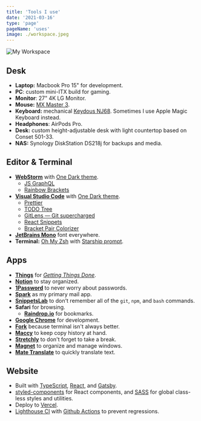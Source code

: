 ```yaml
---
title: 'Tools I use'
date: '2021-03-16'
type: 'page'
pageName: 'uses'
image: ./workspace.jpeg
---
```


![My Workspace](./workspace.jpeg)

## Desk

- **Laptop:** Macbook Pro 15" for development.
- **PC**: custom mini-ITX build for gaming.
- **Monitor**: 27" 4K LG Monitor.
- **Mouse:** [MX Master 3](https://www.logitech.com/en-us/products/mice/mx-master-3.html).
- **Keyboard:** mechanical [Keydous NJ68](https://drop.com/buy/keydous-nj68-bluetooth-hot-swappable-rgb-mechanical-keyboard). Sometimes I use Apple Magic Keyboard instead.
- **Headphones**: AirPods Pro.
- **Desk:** custom height-adjustable desk with light countertop based on Conset 501-33.
- **NAS:** Synology DiskStation DS218j for backups and media.

<h2 className="pt-sm">Editor & Terminal</h2>

- **[WebStorm](https://www.jetbrains.com/ru-ru/webstorm/)** with [One Dark theme](https://plugins.jetbrains.com/plugin/11938-one-dark-theme).
  - [JS GraphQL](https://plugins.jetbrains.com/plugin/8097-js-graphql)
  - [Rainbow Brackets](https://plugins.jetbrains.com/plugin/10080-rainbow-brackets)
- **[Visual Studio Code](https://code.visualstudio.com/)** with [One Dark theme](https://marketplace.visualstudio.com/items?itemName=akamud.vscode-theme-onedark).
  - [Prettier](https://marketplace.visualstudio.com/items?itemName=esbenp.prettier-vscode)
  - [TODO Tree](https://marketplace.visualstudio.com/items?itemName=Gruntfuggly.todo-tree)
  - [GitLens — Git supercharged](https://marketplace.visualstudio.com/items?itemName=eamodio.gitlens)
  - [React Snippets](https://marketplace.visualstudio.com/items?itemName=ugross.vscode-react-snippets)
  - [Bracket Pair Colorizer](https://marketplace.visualstudio.com/items?itemName=CoenraadS.bracket-pair-colorizer)
- **[JetBrains Mono](https://www.jetbrains.com/lp/mono/)** font everywhere.
- **Terminal:** [Oh My Zsh](https://ohmyz.sh/) with [Starship prompt](https://starship.rs/).

<h2 className="pt-sm">Apps</h2>

- **[Things](https://culturedcode.com/things/)** for _[Getting Things Done](https://hamberg.no/gtd)_.
- **[Notion](https://www.notion.so/)** to stay organized.
- **[1Password](https://1password.com/)** to never worry about passwords.
- **[Spark](https://sparkmailapp.com/)** as my primary mail app.
- **[SnippetsLab](https://www.renfei.org/snippets-lab/)** to don't remember all of the `git`, `npm`, and `bash` commands.
- **Safari** for browsing.
  - **[Raindrop.io](https://raindrop.io/)** for bookmarks.
- **[Google Chrome](https://www.google.com/chrome/)** for development.
- **[Fork](https://git-fork.com/)** because terminal isn't always better.
- **[Maccy](https://maccy.app/)** to keep copy history at hand.
- **[Stretchly]()** to don't forget to take a break.
- **[Magnet](https://apps.apple.com/ua/app/magnet/id441258766?mt=12)** to organize and manage windows.
- **[Mate Translate](https://gikken.co/mate-translate/)** to quickly translate text.

<h2 className="pt-sm">Website</h2>

- Built with [TypeScript](https://www.typescriptlang.org/), [React](https://reactjs.org/), and [Gatsby](https://www.gatsbyjs.com/).
- [styled-components](https://styled-components.com/) for React components, and [SASS](https://sass-lang.com/) for global class-less styles and utilities.
- Deploy to [Vercel](https://vercel.com/).
- [Lighthouse CI](https://github.com/GoogleChrome/lighthouse-ci) with [Github Actions](https://github.com/features/actions) to prevent regressions.
